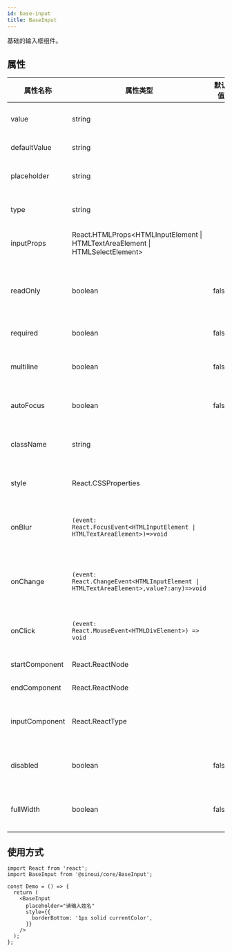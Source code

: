 ```yaml
---
id: base-input
title: BaseInput
---
```


基础的输入框组件。

## 属性

| 属性名称       | 属性类型                                                                               | 默认值 | 属性说明                   |
| -------------- | -------------------------------------------------------------------------------------- | ------ | -------------------------- |
| value          | string                                                                                 |        | 输入框的值                 |
| defaultValue   | string                                                                                 |        | 默认值                     |
| placeholder    | string                                                                                 |        | 占位符文字                 |
| type           | string                                                                                 |        | 输入框的类型               |
| inputProps     | React.HTMLProps<HTMLInputElement \| HTMLTextAreaElement \| HTMLSelectElement>          |        | 输入框的属性               |
| readOnly       | boolean                                                                                | false  | 如果设为`true`则为只读状态 |
| required       | boolean                                                                                | false  | 是否必填                   |
| multiline      | boolean                                                                                | false  | 是否为多行文本             |
| autoFocus      | boolean                                                                                | false  | 自动获取焦点               |
| className      | string                                                                                 |        | 自定义样式类名称           |
| style          | React.CSSProperties                                                                    |        | 自定义样式                 |
| onBlur         | `(event: React.FocusEvent<HTMLInputElement \| HTMLTextAreaElement>)=>void`             |        | 失去焦点时的回调函数       |
| onChange       | `(event: React.ChangeEvent<HTMLInputElement \| HTMLTextAreaElement>,value?:any)=>void` |        | 值改变时的回调函数         |
| onClick        | `(event: React.MouseEvent<HTMLDivElement>) => void`                                    |        | 点击时的回调函数           |
| startComponent | React.ReactNode                                                                        |        | 前缀元素                   |
| endComponent   | React.ReactNode                                                                        |        | 后缀元素                   |
| inputComponent | React.ReactType                                                                        |        | 输入区域渲染元素           |
| disabled       | boolean                                                                                | false  | 是否为不可用状态           |
| fullWidth      | boolean                                                                                | false  | 是否为全宽模式             |

## 使用方式

```tsx
import React from 'react';
import BaseInput from '@sinoui/core/BaseInput';

const Demo = () => {
  return (
    <BaseInput
      placeholder="请输入姓名"
      style={{
        borderBottom: '1px solid currentColor',
      }}
    />
  );
};
```
